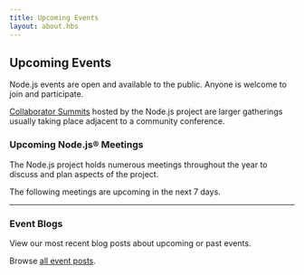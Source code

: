 ```yaml
---
title: Upcoming Events
layout: about.hbs
---
```


## Upcoming Events

Node.js events are open and available to the public. Anyone is welcome to join and participate.

[Collaborator Summits](/about/get-involved/collab-summit) hosted by the Node.js project are larger gatherings usually taking place adjacent to a community conference.

### Upcoming Node.js® Meetings

The Node.js project holds numerous meetings throughout the year to discuss and plan aspects of the project.

The following meetings are upcoming in the next 7 days.

<UpcomingMeetings />

---

### Event Blogs

View our most recent blog posts about upcoming or past events.

<RecentEventPosts />

Browse [all event posts](/blog/events/).
